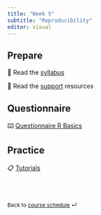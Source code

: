 ```yaml
---
title: "Week 5"
subtitle: "Reproducibility"
editor: visual
---
```



## Prepare

📖 Read the [syllabus](/course-syllabus.html)

📖 Read the [support](/course-support.html) resources


## Questionnaire

⌨️ [Questionnaire R Basics](/questionnaire/qcm-week-5.qmd)

## Practice

📋 [Tutorials](/labs/lab-week-5.qmd)

<br><br>

::: {style="font-size: 0.875em;"}
Back to [course schedule](/ "Course schedule") ⏎
:::